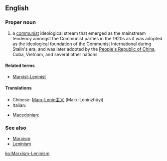 ==English==

===Proper noun===
{{infl|en|proper noun}}

# a [[communist]] ideological stream that emerged as the mainstream tendency amongst the Communist parties in the 1920s as it was adopted as the ideological foundation of the Communist International during Stalin's era, and was later adopted by the [[People's Republic of China]], Cuba, Vietnam, and several other nations

====Related terms====
* [[Marxist-Leninist]]

====Translations====
{{trans-top|communist ideological stream}}
* Chinese: [[Marx-Lenin主义]] (Marx-Leninzhǔyì)
* Italian: {{t-|it|marxismo-leninismo|m}}
{{trans-mid}}
* [[Macedonian]]: {{t|mk|марксизам-ленинизам|m|tr=marksízam-leninízam|sc=Cyrl|xs=Macedonian}}
{{trans-bottom}}

===See also===
* [[Marxism]]
* [[Leninism]]

[[ko:Marxism-Leninism]]